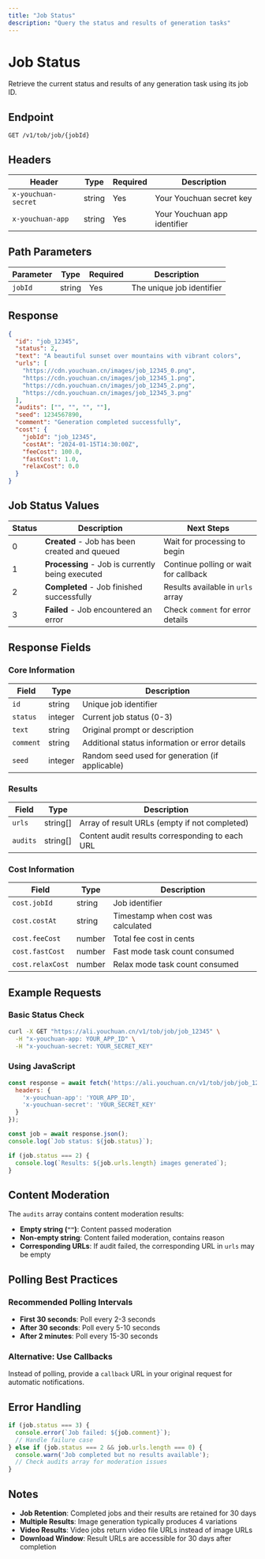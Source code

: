 ```yaml
---
title: "Job Status"
description: "Query the status and results of generation tasks"
---
```


# Job Status

Retrieve the current status and results of any generation task using its job ID.

## Endpoint

```
GET /v1/tob/job/{jobId}
```

## Headers

| Header | Type | Required | Description |
|--------|------|----------|-------------|
| `x-youchuan-secret` | string | Yes | Your Youchuan secret key |
| `x-youchuan-app` | string | Yes | Your Youchuan app identifier |

## Path Parameters

| Parameter | Type | Required | Description |
|-----------|------|----------|-------------|
| `jobId` | string | Yes | The unique job identifier |

## Response

```json
{
  "id": "job_12345",
  "status": 2,
  "text": "A beautiful sunset over mountains with vibrant colors",
  "urls": [
    "https://cdn.youchuan.cn/images/job_12345_0.png",
    "https://cdn.youchuan.cn/images/job_12345_1.png",
    "https://cdn.youchuan.cn/images/job_12345_2.png",
    "https://cdn.youchuan.cn/images/job_12345_3.png"
  ],
  "audits": ["", "", "", ""],
  "seed": 1234567890,
  "comment": "Generation completed successfully",
  "cost": {
    "jobId": "job_12345",
    "costAt": "2024-01-15T14:30:00Z",
    "feeCost": 100.0,
    "fastCost": 1.0,
    "relaxCost": 0.0
  }
}
```

## Job Status Values

| Status | Description | Next Steps |
|--------|-------------|------------|
| 0 | **Created** - Job has been created and queued | Wait for processing to begin |
| 1 | **Processing** - Job is currently being executed | Continue polling or wait for callback |
| 2 | **Completed** - Job finished successfully | Results available in `urls` array |
| 3 | **Failed** - Job encountered an error | Check `comment` for error details |

## Response Fields

### Core Information
| Field | Type | Description |
|-------|------|-------------|
| `id` | string | Unique job identifier |
| `status` | integer | Current job status (0-3) |
| `text` | string | Original prompt or description |
| `comment` | string | Additional status information or error details |
| `seed` | integer | Random seed used for generation (if applicable) |

### Results
| Field | Type | Description |
|-------|------|-------------|
| `urls` | string[] | Array of result URLs (empty if not completed) |
| `audits` | string[] | Content audit results corresponding to each URL |

### Cost Information
| Field | Type | Description |
|-------|------|-------------|
| `cost.jobId` | string | Job identifier |
| `cost.costAt` | string | Timestamp when cost was calculated |
| `cost.feeCost` | number | Total fee cost in cents |
| `cost.fastCost` | number | Fast mode task count consumed |
| `cost.relaxCost` | number | Relax mode task count consumed |

## Example Requests

### Basic Status Check
```bash
curl -X GET "https://ali.youchuan.cn/v1/tob/job/job_12345" \
  -H "x-youchuan-app: YOUR_APP_ID" \
  -H "x-youchuan-secret: YOUR_SECRET_KEY"
```

### Using JavaScript
```javascript
const response = await fetch('https://ali.youchuan.cn/v1/tob/job/job_12345', {
  headers: {
    'x-youchuan-app': 'YOUR_APP_ID',
    'x-youchuan-secret': 'YOUR_SECRET_KEY'
  }
});

const job = await response.json();
console.log(`Job status: ${job.status}`);

if (job.status === 2) {
  console.log(`Results: ${job.urls.length} images generated`);
}
```

## Content Moderation

The `audits` array contains content moderation results:

- **Empty string (`""`)**: Content passed moderation
- **Non-empty string**: Content failed moderation, contains reason
- **Corresponding URLs**: If audit failed, the corresponding URL in `urls` may be empty

## Polling Best Practices

### Recommended Polling Intervals
- **First 30 seconds**: Poll every 2-3 seconds
- **After 30 seconds**: Poll every 5-10 seconds
- **After 2 minutes**: Poll every 15-30 seconds

### Alternative: Use Callbacks
Instead of polling, provide a `callback` URL in your original request for automatic notifications.

## Error Handling

```javascript
if (job.status === 3) {
  console.error(`Job failed: ${job.comment}`);
  // Handle failure case
} else if (job.status === 2 && job.urls.length === 0) {
  console.warn('Job completed but no results available');
  // Check audits array for moderation issues
}
```

## Notes

- **Job Retention**: Completed jobs and their results are retained for 30 days
- **Multiple Results**: Image generation typically produces 4 variations
- **Video Results**: Video jobs return video file URLs instead of image URLs
- **Download Window**: Result URLs are accessible for 30 days after completion